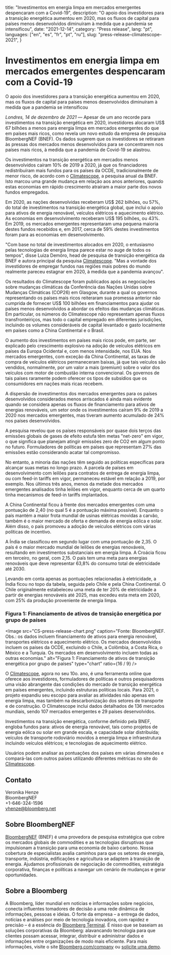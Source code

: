  title:
    "Investimentos em energia limpa em mercados emergentes despencaram com a Covid-19",
  description:
    "O apoio dos investidores para a transição energética aumentou em 2020, mas os fluxos de capital para países menos desenvolvidos diminuíram à medida que a pandemia se intensificou",
  date: "2021-12-14",
  category: "Press release",
  lang: "pt",
  languages: ["en", "es", "fr", "pt", "ru"],
  slug: "press-release-climatescope-2021",
}

# Investimentos em energia limpa em mercados emergentes despencaram com a Covid-19

O apoio dos investidores para a transição energética aumentou em 2020, mas os fluxos de capital para países menos desenvolvidos diminuíram à medida que a pandemia se intensificou

_Londres, 14 de dezembro de 2021_ — Apesar de um ano recorde para investimentos na transição energética em 2020, investidores alocaram US$ 67 bilhões a menos para energia limpa em mercados emergentes do que em países mais ricos, como revela um novo estudo da empresa de pesquisa BloombergNEF (BNEF). Os dados sugerem que os investidores se retiraram às pressas dos mercados menos desenvolvidos para se concentrarem nos países mais ricos, à medida que a pandemia de Covid-19 se alastrou.

Os investimentos na transição energética em mercados menos desenvolvidos caíram 10% de 2019 a 2020, já que os financiadores redistribuíram mais fundos para os países da OCDE, tradicionalmente de menor risco, de acordo com o [Climatescope](https://www.global-climatescope.org/), a pesquisa anual da BNEF. Isto marcou uma grande mudança em relação aos anos anteriores, quando estas economias em rápido crescimento atraíram a maior parte dos novos fundos empregados.

Em 2020, as nações desenvolvidas receberam US$ 262 bilhões, ou 57%, do total de investimentos na transição energética global, que inclui o apoio para ativos de energia renovável, veículos elétricos e aquecimento elétrico. As economias em desenvolvimento receberam US$ 195 bilhões, ou 43%. Em 2019, os mercados emergentes representaram uma pequena maioria destes fundos recebidos e, em 2017, cerca de 59% destes investimentos foram para as economias em desenvolvimento.

"Com base no total de investimentos alocados em 2020, o entusiasmo pelas tecnologias de energia limpa parece estar no auge de todos os tempos", disse Luiza Demôro, head de pesquisa de transição energética da BNEF e autora principal da pesquisa [Climatescope](https://www.global-climatescope.org/). "Mas a vontade dos investidores de empregar fundos nas regiões mais pobres do mundo realmente pareceu estagnar em 2020, à medida que a pandemia avançou".

Os resultados do Climatescope foram publicados após as negociações sobre mudanças climáticas da Conferência das Nações Unidas sobre Mudanças Climáticas (COP26) em Glasgow, durante a qual os governos representando os países mais ricos reiteraram sua promessa anterior não cumprida de fornecer US$ 100 bilhões em financiamentos para ajudar os países menos desenvolvidos a abordar os efeitos das mudanças climáticas. Em particular, os números do Climatescope não representam apenas fluxos transfronteiriços, mas todo o capital empregado em diferentes jurisdições, incluindo os volumes consideráveis de capital levantado e gasto localmente em países como a China Continental e o Brasil.

O aumento dos investimentos em países mais ricos pode, em parte, ser explicado pelo crescimento explosivo na adoção de veículos elétricos em países da Europa Ocidental e, com menos intensidade, nos EUA. Nos mercados emergentes, com exceção da China Continental, as taxas de compra de veículos elétricos permaneceram baixas, já que tais veículos são vendidos, normalmente, por um valor a mais (premium) sobre o valor dos veículos com motor de combustão interna convencional. Os governos de tais países raramente podem oferecer os tipos de subsídios que os consumidores em nações mais ricas recebem.

A dispersão de investimentos dos mercados emergentes para os países desenvolvidos considerados menos arriscados é ainda mais evidente quando se considera apenas os fluxos de financiamento para ativos de energias renováveis, um setor onde os investimentos caíram 9% de 2019 a 2020 nos mercados emergentes, mas tiveram aumento acumulado de 24% nos países desenvolvidos.

A pesquisa revelou que os países responsáveis por quase dois terços das emissões globais de gases de efeito estufa têm metas "net-zero" em vigor, o que significa que planejam atingir emissões zero de CO2 em algum ponto no futuro. Formuladores de políticas em países que representam 27% das emissões estão considerando acatar tal compromisso.

No entanto, a minoria das nações têm seguido as políticas específicas para alcançar suas metas no longo prazo. A parcela de países em desenvolvimento com leilões para contratos de entrega de energia limpa, ou com feed-in tariffs em vigor, permaneceu estável em relação a 2019, por exemplo. Nos últimos três anos, menos da metade dos mercados emergentes analisados tinha leilões em vigor, enquanto cerca de um quarto tinha mecanismos de feed-in tariffs implantados.

A China Continental ficou à frente dos mercados emergentes com uma pontuação de 2,40 (no qual 5 é a pontuação máxima possível). Enquanto o país mantém a maior frota mundial de usinas elétricas movidas a carvão, também é o maior mercado de oferta e demanda de energia eólica e solar. Além disso, o país promoveu a adoção de veículos elétricos com várias políticas de incentivo.

A Índia se classificou em segundo lugar com uma pontuação de 2,35. O país é o maior mercado mundial de leilões de energias renováveis, resultando em investimentos substanciais em energia limpa. A Croácia ficou em terceiro, no geral, com 2,15. O país tem uma meta para energias renováveis que deve representar 63,8% do consumo total de eletricidade até 2030.

Levando em conta apenas as pontuações relacionadas à eletricidade, a Índia ficou no topo da tabela, seguida pelo Chile e pela China Continental. O Chile originalmente estabeleceu uma meta de ter 20% de eletricidade a partir de energias renováveis até 2025, mas excedeu esta meta em 2020, com 25% da produção proveniente de energia limpa.

### Figura 1: Financiamento de ativos de transição energética por grupo de países

<Image
  src="CS-press-release-chart.png"
  caption="Fonte: BloombergNEF. Obs.: os dados incluem financiamento de ativos para energia renovável, transportes elétricos e aquecimento elétrico. Os mercados desenvolvidos incluem os países da OCDE, excluindo o Chile, a Colômbia, a Costa Rica, o México e a Turquia. Os mercados em desenvolvimento incluem todas as outras economias."
  alt="Figura 1: Financiamento de ativos de transição energética por grupo de países"
  type="chart"
  ratio={16 / 9}
/>

O [Climatescope](https://www.global-climatescope.org/), agora no seu 10o. ano, é uma ferramenta online que oferece aos investidores, formuladores de políticas e outros pesquisadores uma visão abrangente das condições do mercado de transição energética em países emergentes, incluindo estruturas políticas locais. Para 2021, o projeto expandiu seu escopo para avaliar as atividades não apenas em energia limpa, mas também na descarbonização dos setores de transporte e de construção. O Climatescope inclui dados detalhados de 136 mercados mundiais, sendo 107 mercados emergentes e 29 países desenvolvidos.

Investimentos na transição energética, conforme definido pela BNEF, engloba fundos para: ativos de energia renovável, tais como projetos de energia eólica ou solar em grande escala, e capacidade solar distribuída; veículos de transporte rodoviário movidos à energia limpa e infraestrutura incluindo veículos elétricos; e tecnologias de aquecimento elétrico.

Usuários podem analisar as pontuações dos países em várias dimensões e compará-las com outros países utilizando diferentes métricas no site do [Climatescope](https://www.global-climatescope.org/).

## Contato

Veronika Henze <br />
BloombergNEF <br />
+1-646-324-1596 <br />
[vhenze@bloomberg.net](mailto:vhenze@bloomberg.net)

## Sobre BloombergNEF

[BloombergNEF](https://about.bnef.com/) (BNEF) é uma provedora de pesquisa estratégica que cobre os mercados globais de commodities e as tecnologias disruptivas que impulsionam a transição para uma economia de baixo carbono. Nossa cobertura de especialistas avalia caminhos para que os setores de energia, transporte, indústria, edificações e agricultura se adaptem à transição de energia. Ajudamos profissionais de negociação de commodities, estratégia corporativa, finanças e políticas a navegar um cenário de mudanças e gerar oportunidades.

## Sobre a Bloomberg

A Bloomberg, líder mundial em notícias e informações sobre negócios, conecta influentes tomadores de decisão a uma rede dinâmica de informações, pessoas e ideias. O forte da empresa – a entrega de dados, notícias e análises por meio de tecnologia inovadora, com rapidez e precisão – é a essência do [Bloomberg Terminal](https://www.bloomberg.com/professional/). É nisso que se baseiam as soluções corporativas da Bloomberg: alavancando tecnologia para que clientes possam acessar, integrar, distribuir e administrar dados e informações entre organizações de modo mais eficiente. Para mais informações, visite o site [Bloomberg.com/company](https://www.bloomberg.com/company) ou [solicite uma demo](https://www.bloomberg.com/professional/request-demo/?utm_source=bbg-pr&bbgsum=dg-ws-core-pr).
